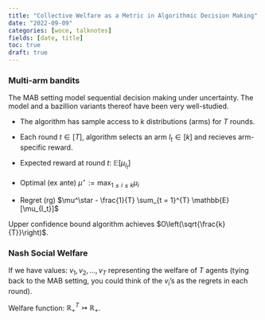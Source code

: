 ```yaml
---
title: "Collective Welfare as a Metric in Algorithmic Decision Making"
date: "2022-09-09"
categories: [woce, talknotes]
fields: [date, title]
toc: true
draft: true
---
```


### Multi-arm bandits

The MAB setting model sequential decision making under uncertainty. The model and a bazillion variants thereof have been very well-studied.

- The algorithm has sample access to $k$ distributions (arms) for $T$ rounds.

- Each round $t \in [T]$, algorithm selects an arm $I_t \in [k]$ and recieves arm-specific reward.

- Expected reward at round $t$: $\mathbb{E}[\mu_{I_t}]$

- Optimal (ex ante) $\mu^\star := \max_{1 \leq i \leq k} \mu_i$

- Regret (rg) $\mu^\star - \frac{1}{T} \sum_{t = 1}^{T} \mathbb{E}[\mu_{I_t}]$


Upper confidence bound algorithm achieves $O\left(\sqrt{\frac{k}{T}}\right)$.


### Nash Social Welfare

If we have values: $v_1, v_2, \ldots, v_T$ representing the welfare of $T$ agents (tying back to the MAB setting, you could think of the $v_i$'s as the regrets in each round).

Welfare function: $\mathbb{R}_+^T \rightarrowtail \mathbb{R}_+$.